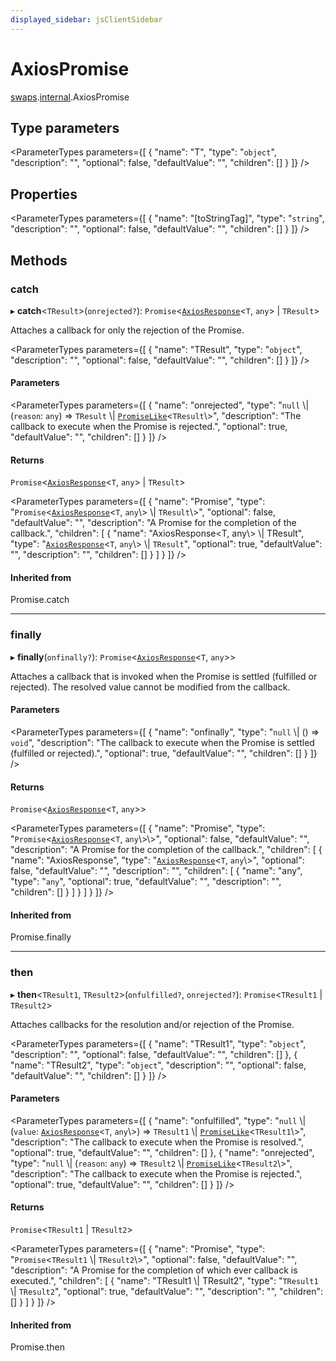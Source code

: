 ```yaml
---
displayed_sidebar: jsClientSidebar
---
```



# AxiosPromise

[swaps](../../modules/swaps.mdx).[internal](../../swaps/modules/swaps.internal.mdx).AxiosPromise

## Type parameters

<ParameterTypes parameters={[
  {
    "name": "T",
    "type": "`object`",
    "description": "",
    "optional": false,
    "defaultValue": "",
    "children": []
  }
]} />

## Properties

<ParameterTypes parameters={[
  {
    "name": "[toStringTag]",
    "type": "`string`",
    "description": "",
    "optional": false,
    "defaultValue": "",
    "children": []
  }
]} />

## Methods

### catch

▸ **catch**<`TResult`\>(`onrejected?`): `Promise`<[`AxiosResponse`](swaps.internal.AxiosResponse.mdx)<`T`, `any`\> \| `TResult`\>

Attaches a callback for only the rejection of the Promise.

<ParameterTypes parameters={[
  {
    "name": "TResult",
    "type": "`object`",
    "description": "",
    "optional": false,
    "defaultValue": "",
    "children": []
  }
]} />

#### Parameters

<ParameterTypes parameters={[
  {
    "name": "onrejected",
    "type": "``null`` \\| (`reason`: `any`) => `TResult` \\| [`PromiseLike`](admin_discounts.internal.PromiseLike.mdx)<`TResult`\\>",
    "description": "The callback to execute when the Promise is rejected.",
    "optional": true,
    "defaultValue": "",
    "children": []
  }
]} />

#### Returns

`Promise`<[`AxiosResponse`](swaps.internal.AxiosResponse.mdx)<`T`, `any`\> \| `TResult`\>

<ParameterTypes parameters={[
  {
    "name": "Promise",
    "type": "`Promise`<[`AxiosResponse`](swaps.internal.AxiosResponse.mdx)<`T`, `any`\\> \\| `TResult`\\>",
    "optional": false,
    "defaultValue": "",
    "description": "A Promise for the completion of the callback.",
    "children": [
      {
        "name": "AxiosResponse<T, any\\> \\| TResult",
        "type": "[`AxiosResponse`](swaps.internal.AxiosResponse.mdx)<`T`, `any`\\> \\| `TResult`",
        "optional": true,
        "defaultValue": "",
        "description": "",
        "children": []
      }
    ]
  }
]} />

#### Inherited from

Promise.catch

___

### finally

▸ **finally**(`onfinally?`): `Promise`<[`AxiosResponse`](swaps.internal.AxiosResponse.mdx)<`T`, `any`\>\>

Attaches a callback that is invoked when the Promise is settled (fulfilled or rejected). The
resolved value cannot be modified from the callback.

#### Parameters

<ParameterTypes parameters={[
  {
    "name": "onfinally",
    "type": "``null`` \\| () => `void`",
    "description": "The callback to execute when the Promise is settled (fulfilled or rejected).",
    "optional": true,
    "defaultValue": "",
    "children": []
  }
]} />

#### Returns

`Promise`<[`AxiosResponse`](swaps.internal.AxiosResponse.mdx)<`T`, `any`\>\>

<ParameterTypes parameters={[
  {
    "name": "Promise",
    "type": "`Promise`<[`AxiosResponse`](swaps.internal.AxiosResponse.mdx)<`T`, `any`\\>\\>",
    "optional": false,
    "defaultValue": "",
    "description": "A Promise for the completion of the callback.",
    "children": [
      {
        "name": "AxiosResponse",
        "type": "[`AxiosResponse`](swaps.internal.AxiosResponse.mdx)<`T`, `any`\\>",
        "optional": false,
        "defaultValue": "",
        "description": "",
        "children": [
          {
            "name": "any",
            "type": "`any`",
            "optional": true,
            "defaultValue": "",
            "description": "",
            "children": []
          }
        ]
      }
    ]
  }
]} />

#### Inherited from

Promise.finally

___

### then

▸ **then**<`TResult1`, `TResult2`\>(`onfulfilled?`, `onrejected?`): `Promise`<`TResult1` \| `TResult2`\>

Attaches callbacks for the resolution and/or rejection of the Promise.

<ParameterTypes parameters={[
  {
    "name": "TResult1",
    "type": "`object`",
    "description": "",
    "optional": false,
    "defaultValue": "",
    "children": []
  },
  {
    "name": "TResult2",
    "type": "`object`",
    "description": "",
    "optional": false,
    "defaultValue": "",
    "children": []
  }
]} />

#### Parameters

<ParameterTypes parameters={[
  {
    "name": "onfulfilled",
    "type": "``null`` \\| (`value`: [`AxiosResponse`](swaps.internal.AxiosResponse.mdx)<`T`, `any`\\>) => `TResult1` \\| [`PromiseLike`](admin_discounts.internal.PromiseLike.mdx)<`TResult1`\\>",
    "description": "The callback to execute when the Promise is resolved.",
    "optional": true,
    "defaultValue": "",
    "children": []
  },
  {
    "name": "onrejected",
    "type": "``null`` \\| (`reason`: `any`) => `TResult2` \\| [`PromiseLike`](admin_discounts.internal.PromiseLike.mdx)<`TResult2`\\>",
    "description": "The callback to execute when the Promise is rejected.",
    "optional": true,
    "defaultValue": "",
    "children": []
  }
]} />

#### Returns

`Promise`<`TResult1` \| `TResult2`\>

<ParameterTypes parameters={[
  {
    "name": "Promise",
    "type": "`Promise`<`TResult1` \\| `TResult2`\\>",
    "optional": false,
    "defaultValue": "",
    "description": "A Promise for the completion of which ever callback is executed.",
    "children": [
      {
        "name": "TResult1 \\| TResult2",
        "type": "`TResult1` \\| `TResult2`",
        "optional": true,
        "defaultValue": "",
        "description": "",
        "children": []
      }
    ]
  }
]} />

#### Inherited from

Promise.then
